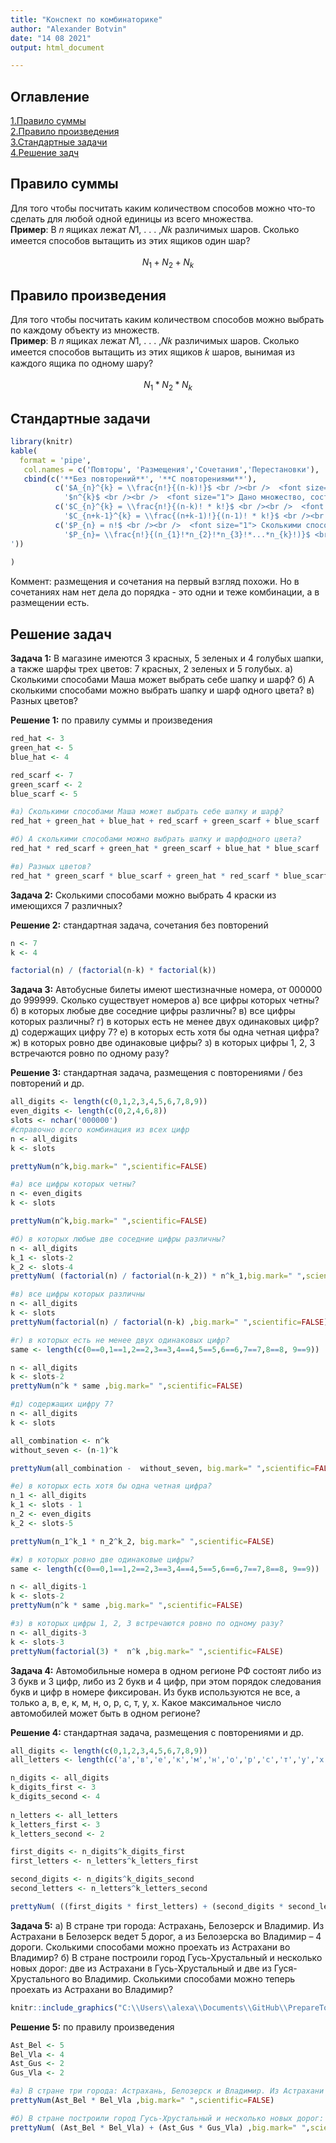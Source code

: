 ```yaml
---
title: "Конспект по комбинаторике"
author: "Alexander Botvin"
date: "14 08 2021"
output: html_document

---
```



## Оглавление
[1.Правило суммы](#sum_rule) <br /> 
[2.Правило произведения](#product_rule)<br /> 
[3.Стандартные задачи](#regular_tasks)<br /> 
[4.Решение задч](#solve_tasks)<br /> 

## Правило суммы <a name="sum_rule"></a>

Для того чтобы посчитать каким количеством способов можно что-то сделать для любой одной единицы из всего множества.<br /> 
**Пример**: В 𝑛 ящиках лежат 𝑁1, . . . ,𝑁𝑘 различимых шаров. Сколько имеется способов вытащить из
этих ящиков один шар?
<br /> <br /> 
<center> $N_{1}+N_{2}+N_{k}$ </center>

## Правило произведения <a name="product_rule"></a>

Для того чтобы посчитать каким количеством способов можно выбрать по каждому объекту из множеств.<br /> 
**Пример**: В 𝑛 ящиках лежат 𝑁1, . . . ,𝑁𝑘 различимых шаров. Сколько имеется способов вытащить из
этих ящиков 𝑘 шаров, вынимая из каждого ящика по одному шару?
<br /> <br /> 
<center> $N_{1}*N_{2}*N_{k}$ </center>

## Стандартные задачи <a name="regular_tasks"></a>

```r
library(knitr)
kable(
  format = 'pipe',
   col.names = c('Повторы', 'Размещения','Сочетания','Перестановки'),
   cbind(c('**Без повторений**', '**С повторениями**'),
          c('$A_{n}^{k} = \\frac{n!}{(n-k)!}$ <br /><br />  <font size="1"> сколькими способами можно выбрать k объектов (из n объектов) и в каждой выборке переставить их местами (либо распределить между ними какие-нибудь уникальные атрибуты) <br />  **Пример**: Алфавит состоит из множества символов E={+,-,0,1,f}. Определим количество таких трёхсимвольных слов в этом алфавите, которые не содержат повторяющихся букв </font> ', 
            '$n^{k}$ <br /><br />  <font size="1"> Дано множество, состоящее из n объектов, при этом любой объект можно выбирать неоднократно. Сколькими способами можно выбрать k объектов, если важен порядок их расположения в выборке? <br /> **Пример**: Сколько пятизначных чисел можно составить из множества цифр {5,7,2}  <font size="1">'),
          c('$С_{n}^{k} = \\frac{n!}{(n-k)! * k!}$ <br /><br />  <font size="1"> Сколькими способами можно выбрать k объектов из n? Поскольку выборка проводится из множества, состоящего из n объектов, то справедливо неравенство 0 <= k <= n <br /> **Пример**: Есть 10 человек, мы хотим из них собрать пары по 2 человека, сколько вариантов сбора таких пар?',
            '$С_{n+k-1}^{k} = \\frac{(n+k-1)!}{(n-1)! * k!}$ <br /><br />  <font size="1"> Для выбора предложено n множеств, каждое из которых состоит из одинаковых объектов. Сколькими способами можно выбрать k объектов?  <br /> **Пример**: Представьте себе, что мы находимся на конфетном заводе, – прямо возле конвейера, по которому движутся конфеты четырёх сортов. Мы запускаем руки в этот поток и вытаскиваем двадцать штук. Сколько всего различных "конфетных комбинаций" может оказаться в горсти?'),
          c('$P_{n} = n!$ <br /><br />  <font size="1"> Сколькими способами можно переставить n объектов? <br />  **Пример**: В морозилке лежат пять порций мороженого от различных фирм. Сколькими способами можно выбрать порядок их съедения?', 
            '$P_{n}= \\frac{n!}{(n_{1}!*n_{2}!*n_{3}!*...*n_{k}!)}$ <br /><br />  <font size="1"> Количество способов, которыми можно переставить n объектов, среди которых 1-й объект повторяется n1 раз, 2-й объект повторяется n2 раз, 3-й объект – n3 раз,…, k -й объект – k n раз <br /> **Пример**: Слова составляются на основе алфавита U={a,b,d}. Сколько различных слов из семи символов может быть составлено, если в этих словах буква "a" должна повторяться 2 раза; буква "b" – 1 раз, а буква "d" – 4 раза?
'))
  
)
```

Коммент: размещения и сочетания на первый взгляд похожи. Но в сочетаниях нам нет дела до порядка - это одни и теже комбинации, а в размещении есть.

## Решение задач <a name="solve_tasks"></a>
**Задача 1:** В магазине имеются 3 красных, 5 зеленых и 4 голубых шапки, а также шарфы
трех цветов: 7 красных, 2 зеленых и 5 голубых. а) Сколькими способами Маша может
выбрать себе шапку и шарф? б) А сколькими способами можно выбрать шапку и шарф
одного цвета? в) Разных цветов?

**Решение 1:** по правилу суммы и произведения
```r
red_hat <- 3
green_hat <- 5
blue_hat <- 4

red_scarf <- 7
green_scarf <- 2
blue_scarf <- 5

#a) Сколькими способами Маша может выбрать себе шапку и шарф?
red_hat + green_hat + blue_hat + red_scarf + green_scarf + blue_scarf

#б) А сколькими способами можно выбрать шапку и шарфодного цвета?
red_hat * red_scarf + green_hat * green_scarf + blue_hat * blue_scarf

#в) Разных цветов?
red_hat * green_scarf * blue_scarf + green_hat * red_scarf * blue_scarf + blue_hat * red_scarf * green_scarf
```

**Задача 2:** Сколькими способами можно выбрать 4 краски из имеющихся 7 различных?

**Решение 2:** стандартная задача, сочетания без повторений
```r
n <- 7
k <- 4

factorial(n) / (factorial(n-k) * factorial(k))
```

**Задача 3:** Автобусные билеты имеют шестизначные номера, от 000000 до 999999. Сколько существует номеров а) все цифры которых четны? б) в которых любые две соседние цифры различны? в) все цифры которых различны? г) в которых есть не менее двух одинаковых цифр? д) содержащих цифру 7? е) в которых есть хотя бы одна четная цифра? ж) в которых ровно две одинаковые цифры? з) в которых цифры 1, 2, 3 встречаются ровно по одному разу?

**Решение 3:** стандартная задача, размещения с повторениями / без повторений и др.

```r
all_digits <- length(c(0,1,2,3,4,5,6,7,8,9))
even_digits <- length(c(0,2,4,6,8))
slots <- nchar('000000')
#справочно всего комбинация из всех цифр
n <- all_digits
k <- slots

prettyNum(n^k,big.mark=" ",scientific=FALSE)

#а) все цифры которых четны?
n <- even_digits
k <- slots

prettyNum(n^k,big.mark=" ",scientific=FALSE)

#б) в которых любые две соседние цифры различны?
n <- all_digits
k_1 <- slots-2
k_2 <- slots-4
prettyNum( (factorial(n) / factorial(n-k_2)) * n^k_1,big.mark=" ",scientific=FALSE)

#в) все цифры которых различны
n <- all_digits
k <- slots
prettyNum(factorial(n) / factorial(n-k) ,big.mark=" ",scientific=FALSE)

#г) в которых есть не менее двух одинаковых цифр?
same <- length(c(0==0,1==1,2==2,3==3,4==4,5==5,6==6,7==7,8==8, 9==9))

n <- all_digits
k <- slots-2
prettyNum(n^k * same ,big.mark=" ",scientific=FALSE)

#д) содержащих цифру 7?
n <- all_digits
k <- slots

all_combination <- n^k
without_seven <- (n-1)^k

prettyNum(all_combination -  without_seven, big.mark=" ",scientific=FALSE)

#е) в которых есть хотя бы одна четная цифра?
n_1 <- all_digits
k_1 <- slots - 1
n_2 <- even_digits
k_2 <- slots-5

prettyNum(n_1^k_1 * n_2^k_2, big.mark=" ",scientific=FALSE)

#ж) в которых ровно две одинаковые цифры? 
same <- length(c(0==0,1==1,2==2,3==3,4==4,5==5,6==6,7==7,8==8, 9==9))

n <- all_digits-1
k <- slots-2
prettyNum(n^k * same ,big.mark=" ",scientific=FALSE)

#з) в которых цифры 1, 2, 3 встречаются ровно по одному разу?
n <- all_digits-3
k <- slots-3
prettyNum(factorial(3) *  n^k ,big.mark=" ",scientific=FALSE)
```
**Задача 4:** Автомобильные номера в одном регионе РФ состоят либо из 3 букв и 3 цифр, либо из 2 букв и 4 цифр, при этом порядок следования букв и цифр в номере фиксирован. Из букв используются не все, а только а, в, е, к, м, н, о, р, с, т, у, х. Какое максимальное число автомобилей может быть в одном регионе?

**Решение 4:**  стандартная задача, размещения с повторениями и др.

```r
all_digits <- length(c(0,1,2,3,4,5,6,7,8,9))
all_letters <- length(c('a','в','е','к','м','н','о','р','с','т','у','х'))

n_digits <- all_digits
k_digits_first <- 3
k_digits_second <- 4
  
n_letters <- all_letters
k_letters_first <- 3
k_letters_second <- 2

first_digits <- n_digits^k_digits_first
first_letters <- n_letters^k_letters_first

second_digits <- n_digits^k_digits_second
second_letters <- n_letters^k_letters_second

prettyNum( ((first_digits * first_letters) + (second_digits * second_letters)  ),big.mark=" ",scientific=FALSE)
```

**Задача 5:** а) В стране три города: Астрахань, Белозерск и Владимир. Из Астрахани в Белозерск ведeт 5 дорог, а из Белозерска во Владимир – 4 дороги. Сколькими способами можно проехать из Астрахани во Владимир? б) В стране построили город Гусь-Хрустальный и несколько новых дорог: две из Астрахани в Гусь-Хрустальный и две из Гуся-Хрустального во Владимир. Сколькими способами можно теперь проехать из Астрахани во Владимир?

```r
knitr::include_graphics("C:\\Users\\alexa\\Documents\\GitHub\\PrepareToSDA\\Комбинаторика\\tech\\image1.png")
```

**Решение 5:**  по правилу произведения

```r
Ast_Bel <- 5
Bel_Vla <- 4
Ast_Gus <- 2
Gus_Vla <- 2

#а) В стране три города: Астрахань, Белозерск и Владимир. Из Астрахани в Белозерск ведeт 5 дорог, а из Белозерска во Владимир – 4 дороги. Сколькими способами можно проехать из Астрахани во Владимир?
prettyNum(Ast_Bel * Bel_Vla ,big.mark=" ",scientific=FALSE)

#б) В стране построили город Гусь-Хрустальный и несколько новых дорог: две из Астрахани в Гусь-Хрустальный и две из Гуся-Хрустального во Владимир. Сколькими способами можно теперь проехать из Астрахани во Владимир?
prettyNum( (Ast_Bel * Bel_Vla) + (Ast_Gus * Gus_Vla) ,big.mark=" ",scientific=FALSE)
```